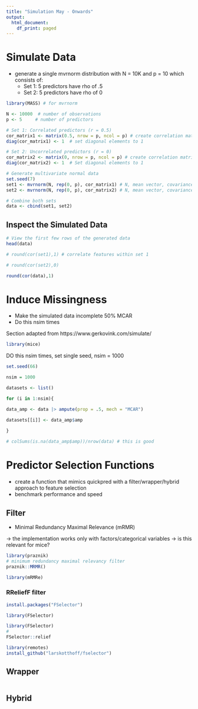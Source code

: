 ```yaml
---
title: "Simulation May - Onwards"
output:
  html_document:
    df_print: paged
---
```


# Simulate Data

* generate a single mvrnorm distribution with N = 10K and p = 10 which consists of:
  - Set 1: 5 predictors have rho of .5
  - Set 2: 5 predictors have rho of 0


```r
library(MASS) # for mvrnorm

N <- 10000  # number of observations
p <- 5     # number of predictors

# Set 1: Correlated predictors (r = 0.5)
cor_matrix1 <- matrix(0.5, nrow = p, ncol = p) # create correlation matrix
diag(cor_matrix1) <- 1  # set diagonal elements to 1

# Set 2: Uncorrelated predictors (r = 0)
cor_matrix2 <- matrix(0, nrow = p, ncol = p) # create correlation matrix
diag(cor_matrix2) <- 1  # Set diagonal elements to 1

# Generate multivariate normal data
set.seed(7)
set1 <- mvrnorm(N, rep(0, p), cor_matrix1) # N, mean vector, covariance matrix
set2 <- mvrnorm(N, rep(0, p), cor_matrix2) # N, mean vector, covariance matrix

# Combine both sets
data <- cbind(set1, set2)

```

## Inspect the Simulated Data

```r
# View the first few rows of the generated data
head(data)
```

```r
# round(cor(set1),1) # correlate features within set 1
```

```r
# round(cor(set2),0)
```

```r
round(cor(data),1)
```

# Induce Missingness 

* Make the simulated data incomplete 50% MCAR
* Do this nsim times

Section adapted from https://www.gerkovink.com/simulate/

```r
library(mice)
```
DO this nsim times, set single seed, nsim = 1000
```r
set.seed(66)

nsim = 1000

datasets <- list()

for (i in 1:nsim){

data_amp <- data |> ampute(prop = .5, mech = "MCAR")

datasets[[i]] <- data_amp$amp
 
}

```

```r
# colSums(is.na(data_amp$amp))/nrow(data) # this is good
```

# Predictor Selection Functions

* create a function that mimics quickpred with a filter/wrapper/hybrid approach to feature selection
* benchmark performance and speed


## Filter

* Minimal Redundancy Maximal Relevance (mRMR)

-> the implementation works only with factors/categorical variables
-> is this relevant for mice? 

```r
library(praznik)
# minimum redundancy maximal relevancy filter
praznik::MRMR()
```

```r
library(mRMRe)

```


### RReliefF filter

```r
install.packages("FSelector")
```

```r
library(FSelector)
```

```r
library(FSelector)
#
FSelector::relief
```

```r
library(remotes)
install_github("larskotthoff/fselector")
```




## Wrapper

```r

```

## Hybrid

```r

```
